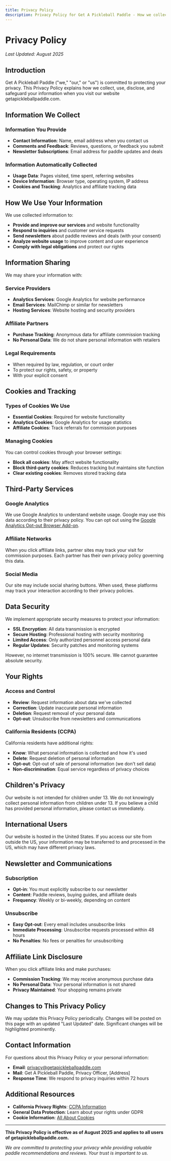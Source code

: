 ```yaml
---
title: Privacy Policy
description: Privacy Policy for Get A Pickleball Paddle - How we collect, use, and protect your personal information.
---
```


# Privacy Policy

*Last Updated: August 2025*

## Introduction

Get A Pickleball Paddle ("we," "our," or "us") is committed to protecting your privacy. This Privacy Policy explains how we collect, use, disclose, and safeguard your information when you visit our website getapickleballpaddle.com.

## Information We Collect

### Information You Provide
- **Contact Information**: Name, email address when you contact us
- **Comments and Feedback**: Reviews, questions, or feedback you submit
- **Newsletter Subscriptions**: Email address for paddle updates and deals

### Information Automatically Collected
- **Usage Data**: Pages visited, time spent, referring websites
- **Device Information**: Browser type, operating system, IP address
- **Cookies and Tracking**: Analytics and affiliate tracking data

## How We Use Your Information

We use collected information to:

- **Provide and improve our services** and website functionality
- **Respond to inquiries** and customer service requests  
- **Send newsletters** about paddle reviews and deals (with your consent)
- **Analyze website usage** to improve content and user experience
- **Comply with legal obligations** and protect our rights

## Information Sharing

We may share your information with:

### **Service Providers**
- **Analytics Services**: Google Analytics for website performance
- **Email Services**: MailChimp or similar for newsletters
- **Hosting Services**: Website hosting and security providers

### **Affiliate Partners**
- **Purchase Tracking**: Anonymous data for affiliate commission tracking
- **No Personal Data**: We do not share personal information with retailers

### **Legal Requirements**
- When required by law, regulation, or court order
- To protect our rights, safety, or property
- With your explicit consent

## Cookies and Tracking

### **Types of Cookies We Use**
- **Essential Cookies**: Required for website functionality
- **Analytics Cookies**: Google Analytics for usage statistics
- **Affiliate Cookies**: Track referrals for commission purposes

### **Managing Cookies**
You can control cookies through your browser settings:
- **Block all cookies**: May affect website functionality
- **Block third-party cookies**: Reduces tracking but maintains site function
- **Clear existing cookies**: Removes stored tracking data

## Third-Party Services

### **Google Analytics**
We use Google Analytics to understand website usage. Google may use this data according to their privacy policy. You can opt out using the [Google Analytics Opt-out Browser Add-on](https://tools.google.com/dlpage/gaoptout).

### **Affiliate Networks**
When you click affiliate links, partner sites may track your visit for commission purposes. Each partner has their own privacy policy governing this data.

### **Social Media**
Our site may include social sharing buttons. When used, these platforms may track your interaction according to their privacy policies.

## Data Security

We implement appropriate security measures to protect your information:

- **SSL Encryption**: All data transmission is encrypted
- **Secure Hosting**: Professional hosting with security monitoring
- **Limited Access**: Only authorized personnel access personal data
- **Regular Updates**: Security patches and monitoring systems

However, no internet transmission is 100% secure. We cannot guarantee absolute security.

## Your Rights

### **Access and Control**
- **Review**: Request information about data we've collected
- **Correction**: Update inaccurate personal information  
- **Deletion**: Request removal of your personal data
- **Opt-out**: Unsubscribe from newsletters and communications

### **California Residents (CCPA)**
California residents have additional rights:
- **Know**: What personal information is collected and how it's used
- **Delete**: Request deletion of personal information
- **Opt-out**: Opt-out of sale of personal information (we don't sell data)
- **Non-discrimination**: Equal service regardless of privacy choices

## Children's Privacy

Our website is not intended for children under 13. We do not knowingly collect personal information from children under 13. If you believe a child has provided personal information, please contact us immediately.

## International Users

Our website is hosted in the United States. If you access our site from outside the US, your information may be transferred to and processed in the US, which may have different privacy laws.

## Newsletter and Communications

### **Subscription**
- **Opt-in**: You must explicitly subscribe to our newsletter
- **Content**: Paddle reviews, buying guides, and affiliate deals
- **Frequency**: Weekly or bi-weekly, depending on content

### **Unsubscribe**
- **Easy Opt-out**: Every email includes unsubscribe links
- **Immediate Processing**: Unsubscribe requests processed within 48 hours
- **No Penalties**: No fees or penalties for unsubscribing

## Affiliate Link Disclosure

When you click affiliate links and make purchases:
- **Commission Tracking**: We may receive anonymous purchase data
- **No Personal Data**: Your personal information is not shared
- **Privacy Maintained**: Your shopping remains private

## Changes to This Privacy Policy

We may update this Privacy Policy periodically. Changes will be posted on this page with an updated "Last Updated" date. Significant changes will be highlighted prominently.

## Contact Information

For questions about this Privacy Policy or your personal information:

- **Email**: privacy@getapickleballpaddle.com
- **Mail**: Get A Pickleball Paddle, Privacy Officer, [Address]
- **Response Time**: We respond to privacy inquiries within 72 hours

## Additional Resources

- **California Privacy Rights**: [CCPA Information](https://oag.ca.gov/privacy/ccpa)
- **General Data Protection**: Learn about your rights under GDPR
- **Cookie Information**: [All About Cookies](https://www.allaboutcookies.org/)

---

**This Privacy Policy is effective as of August 2025 and applies to all users of getapickleballpaddle.com.**

*We are committed to protecting your privacy while providing valuable paddle recommendations and reviews. Your trust is important to us.*